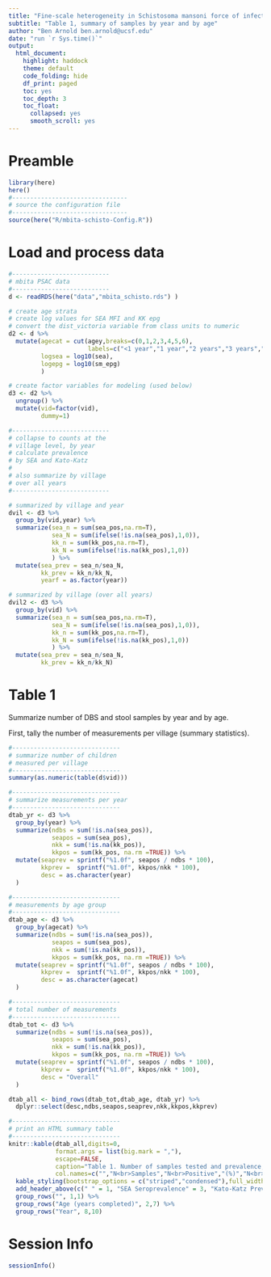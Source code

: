 ```yaml
---
title: "Fine-scale heterogeneity in Schistosoma mansoni force of infection measured through serologic surveillance"
subtitle: "Table 1, summary of samples by year and by age"
author: "Ben Arnold ben.arnold@ucsf.edu"
date: "run `r Sys.time()`"
output: 
  html_document:
    highlight: haddock
    theme: default
    code_folding: hide
    df_print: paged
    toc: yes
    toc_depth: 3
    toc_float:
      collapsed: yes
      smooth_scroll: yes
---
```



# Preamble
```r
library(here)
here()
#--------------------------------
# source the configuration file
#--------------------------------
source(here("R/mbita-schisto-Config.R"))
```


# Load and process data
```r


#---------------------------
# mbita PSAC data
#---------------------------
d <- readRDS(here("data","mbita_schisto.rds") )

# create age strata
# create log values for SEA MFI and KK epg
# convert the dist_victoria variable from class units to numeric
d2 <- d %>%
  mutate(agecat = cut(agey,breaks=c(0,1,2,3,4,5,6),
                      labels=c("<1 year","1 year","2 years","3 years","4 years","5 years")),
         logsea = log10(sea),
         logepg = log10(sm_epg)         
         )

# create factor variables for modeling (used below)
d3 <- d2 %>% 
  ungroup() %>%
  mutate(vid=factor(vid),
         dummy=1)

#---------------------------
# collapse to counts at the
# village level, by year
# calculate prevalence
# by SEA and Kato-Katz
#
# also summarize by village
# over all years
#---------------------------

# summarized by village and year
dvil <- d3 %>%
  group_by(vid,year) %>%
  summarize(sea_n = sum(sea_pos,na.rm=T),
            sea_N = sum(ifelse(!is.na(sea_pos),1,0)),
            kk_n = sum(kk_pos,na.rm=T),
            kk_N = sum(ifelse(!is.na(kk_pos),1,0))
            ) %>%
  mutate(sea_prev = sea_n/sea_N,
         kk_prev = kk_n/kk_N,
         yearf = as.factor(year))

# summarized by village (over all years)
dvil2 <- d3 %>%
  group_by(vid) %>%
  summarize(sea_n = sum(sea_pos,na.rm=T),
            sea_N = sum(ifelse(!is.na(sea_pos),1,0)),
            kk_n = sum(kk_pos,na.rm=T),
            kk_N = sum(ifelse(!is.na(kk_pos),1,0))
            ) %>%
  mutate(sea_prev = sea_n/sea_N,
         kk_prev = kk_n/kk_N)

```

# Table 1

Summarize number of DBS and stool samples by year and by age.

First, tally the number of measurements per village (summary statistics).

```r
#------------------------------
# summarize number of children 
# measured per village
#------------------------------
summary(as.numeric(table(d$vid)))

#------------------------------
# summarize measurements per year
#------------------------------
dtab_yr <- d3 %>%
  group_by(year) %>%
  summarize(ndbs = sum(!is.na(sea_pos)),
            seapos = sum(sea_pos),
            nkk = sum(!is.na(kk_pos)),
            kkpos = sum(kk_pos, na.rm =TRUE)) %>%
  mutate(seaprev = sprintf("%1.0f", seapos / ndbs * 100),
         kkprev =  sprintf("%1.0f", kkpos/nkk * 100),
         desc = as.character(year)
  ) 

#------------------------------
# measurements by age group
#------------------------------
dtab_age <- d3 %>%
  group_by(agecat) %>%
  summarize(ndbs = sum(!is.na(sea_pos)),
            seapos = sum(sea_pos),
            nkk = sum(!is.na(kk_pos)),
            kkpos = sum(kk_pos, na.rm =TRUE)) %>%
  mutate(seaprev = sprintf("%1.0f", seapos / ndbs * 100),
         kkprev =  sprintf("%1.0f", kkpos/nkk * 100),
         desc = as.character(agecat)
  ) 

#------------------------------
# total number of measurements
#------------------------------
dtab_tot <- d3 %>%
  summarize(ndbs = sum(!is.na(sea_pos)),
            seapos = sum(sea_pos),
            nkk = sum(!is.na(kk_pos)),
            kkpos = sum(kk_pos, na.rm =TRUE)) %>%
  mutate(seaprev = sprintf("%1.0f", seapos / ndbs * 100),
         kkprev =  sprintf("%1.0f", kkpos/nkk * 100),
         desc = "Overall"
  ) 

dtab_all <- bind_rows(dtab_tot,dtab_age, dtab_yr) %>%
  dplyr::select(desc,ndbs,seapos,seaprev,nkk,kkpos,kkprev)
```


```r
#------------------------------
# print an HTML summary table
#------------------------------
knitr::kable(dtab_all,digits=0,
             format.args = list(big.mark = ","),
             escape=FALSE,
             caption="Table 1. Number of samples tested and prevalence, stratified by age and by year.",
             col.names=c("","N<br>Samples","N<br>Positive","(%)","N<br>Samples","N<br>Positive","(%)")) %>%
  kable_styling(bootstrap_options = c("striped","condensed"),full_width = TRUE) %>%
  add_header_above(c(" " = 1, "SEA Seroprevalence" = 3, "Kato-Katz Prevalence" = 3)) %>%
  group_rows("", 1,1) %>%
  group_rows("Age (years completed)", 2,7) %>%
  group_rows("Year", 8,10)

```



# Session Info
```r
sessionInfo()
```
